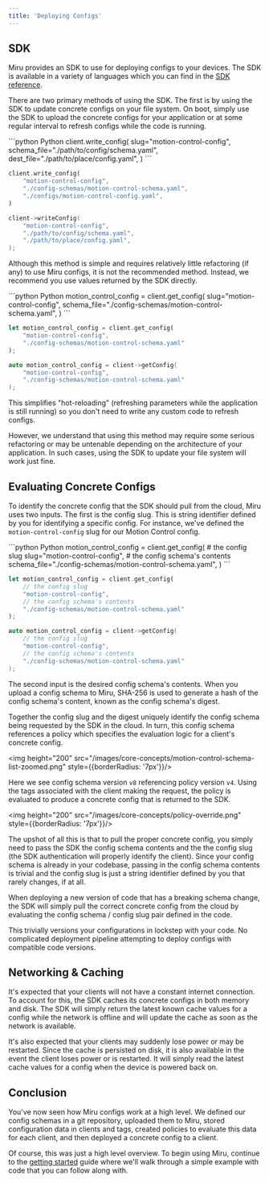 ```yaml
---
title: 'Deploying Configs'
---
```


## SDK
Miru provides an SDK to use for deploying configs to your devices. The SDK is available in a variety of languages which you can find in the [SDK reference](/pages/sdk-reference).

There are two primary methods of using the SDK. The first is by using the SDK to update concrete configs on your file system. On boot, simply use the SDK to upload the concrete configs for your application or at some regular interval to refresh configs while the code is running.

<CodeGroup>
```python Python
client.write_config(
    slug="motion-control-config",
    schema_file="./path/to/config/schema.yaml",
    dest_file="./path/to/place/config.yaml",
)
```

```rust Rust
client.write_config(
    "motion-control-config",
    "./config-schemas/motion-control-schema.yaml",
    "./configs/motion-control-config.yaml",
)
```

```cpp C++
client->writeConfig(
    "motion-control-config",
    "./path/to/config/schema.yaml",
    "./path/to/place/config.yaml",
);
```
</CodeGroup>

Although this method is simple and requires relatively little refactoring (if any) to use Miru configs, it is not the recommended method. Instead, we recommend you use values returned by the SDK directly.

<CodeGroup>
```python Python
motion_control_config = client.get_config(
    slug="motion-control-config",
    schema_file="./config-schemas/motion-control-schema.yaml",
)
```

```rust Rust
let motion_control_config = client.get_config(
    "motion-control-config",
    "./config-schemas/motion-control-schema.yaml"
);
```

```cpp C++
auto motion_control_config = client->getConfig(
    "motion-control-config",
    "./config-schemas/motion-control-schema.yaml"
);
```
</CodeGroup>

This simplifies "hot-reloading" (refreshing parameters while the application is still running) so you don't need to write any custom code to refresh configs.

However, we understand that using this method may require some serious refactoring or may be untenable depending on the architecture of your application. In such cases, using the SDK to update your file system will work just fine.

## Evaluating Concrete Configs
To identify the concrete config that the SDK should pull from the cloud, Miru uses two inputs. The first is the config slug. This is string identifier defined by you for identifying a specific config. For instance, we've defined the `motion-control-config` slug for our Motion Control config.

<CodeGroup>
```python Python
motion_control_config = client.get_config(
    # the config slug
    slug="motion-control-config",
    # the config schema's contents
    schema_file="./config-schemas/motion-control-schema.yaml",
)
```

```rust Rust
let motion_control_config = client.get_config(
    // the config slug
    "motion-control-config",
    // the config schema's contents
    "./config-schemas/motion-control-schema.yaml"
);
```

```cpp C++
auto motion_control_config = client->getConfig(
    // the config slug
    "motion-control-config",
    // the config schema's contents
    "./config-schemas/motion-control-schema.yaml"
);
```
</CodeGroup>

The second input is the desired config schema's contents. When you upload a config schema to Miru, SHA-256 is used to generate a hash of the config schema's content, known as the config schema's digest. 

Together the config slug and the digest uniquely identify the config schema being requested by the SDK in the cloud. In turn, this config schema references a policy which specifies the evaluation logic for a client's concrete config.

<img height="200" src="/images/core-concepts/motion-control-schema-list-zoomed.png" style={{borderRadius: '7px'}}/>

Here we see config schema version `v8` referencing policy version `v4`. Using the tags associated with the client making the request, the policy is evaluated to produce a concrete config that is returned to the SDK.

<img height="200" src="/images/core-concepts/policy-override.png" style={{borderRadius: '7px'}}/>

The upshot of all this is that to pull the proper concrete config, you simply need to pass the SDK the config schema contents and the the config slug (the SDK authentication will properly identify the client). Since your config schema is already in your codebase, passing in the config schema contents is trivial and the config slug is just a string identifier defined by you that rarely changes, if at all.

When deploying a new version of code that has a breaking schema change, the SDK will simply pull the correct concrete config from the cloud by evaluating the config schema / config slug pair defined in the code. 

This trivially versions your configurations in lockstep with your code. No complicated deployment pipeline attempting to deploy configs with compatible code versions.

## Networking & Caching 
It's expected that your clients will not have a constant internet connection. To account for this, the SDK caches its concrete configs in both memory and disk. The SDK will simply return the latest known cache values for a config while the network is offline and will update the cache as soon as the network is available.

It's also expected that your clients may suddenly lose power or may be restarted. Since the cache is persisted on disk, it is also available in the event the client loses power or is restarted. It will simply read the latest cache values for a config when the device is powered back on.

## Conclusion
You've now seen how Miru configs work at a high level. We defined our config schemas in a git repository, uploaded them to Miru, stored configuration data in clients and tags, created policies to evaluate this data for each client, and then deployed a concrete config to a client.

Of course, this was just a high level overview. To begin using Miru, continue to the [getting started](/pages/getting-started) guide where we'll walk through a simple example with code that you can follow along with.
